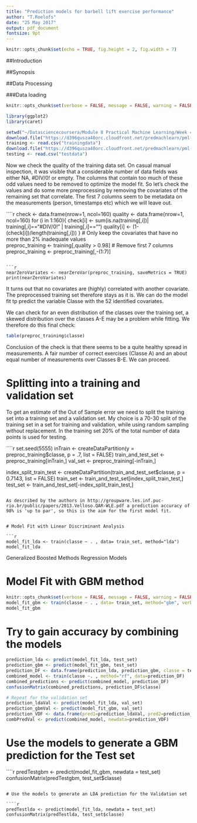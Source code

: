 ---
title: "Prediction models for barbell lift exercise performance"
author: "T.Roelofs"
date: "25 May 2017"
output: pdf_document
fontsize: 9pt
---
```{r setup, include=FALSE}
knitr::opts_chunk$set(echo = TRUE, fig.height = 2, fig.width = 7)
```
##Introduction



##Synopsis

<conclusion>

##Data Processing

###Data loading

```{r Download file and read data}
knitr::opts_chunk$set(verbose = FALSE, message = FALSE, warning = FALSE)

library(ggplot2)
library(caret)

setwd("~/Datasciencecoursera/Module 8 Practical Machine Learning/Week 4 assignment")
download.file("https://d396qusza40orc.cloudfront.net/predmachlearn/pml-training.csv", destfile = "trainingdata")
training <- read.csv("trainingdata")
download.file("https://d396qusza40orc.cloudfront.net/predmachlearn/pml-testing.csv", destfile = "testdata")
testing <- read.csv("testdata")

```
Now we check the quality of the training data set. On casual manual inspection, it was visible that a considerable number of data fields was either NA, #DIV/0! or empty. The columns that contain too much of these odd values need to be removed to optimize the model fit. So let's check the values and do some more preprocessing by removing the covariates of the remaining set that correlate. The first 7 columns seem to be metadata on the measurements (person, timestamps etc) which we will leave out.

````{r Code chunk to remove low quality covariates }

check <- data.frame(nrow=1, ncol=160)
quality <- data.frame(nrow=1, ncol=160)
for (i in 1:160){ 
  check[i] <- sum(is.na(training[,i])| 
                        training[,i]=="#DIV/0!" |
                        training[,i]=="")
  quality[i] <- (1-(check[i])/length(training[,i]))
  } 
# Only keep the covariates that have no more than 2% inadequate values  
preproc_training <- training[,quality > 0.98]
# Remove first 7 columns
preproc_training <- preproc_training[,-(1:7)]

``` 

```{r Code chuck to remove correlating covariates}
nearZeroVariates <- nearZeroVar(preproc_training, saveMetrics = TRUE)
print(nearZeroVariates)

``` 
It turns out that no covariates are (highly) correlated with another covariate. The preprocessed training set therefore stays as it is. We can do the model fit tp predict the variable Classe with the 52 identified covariates.

We can check for an even distribution of the classes over the training set, a skewed distribution over the classes A-E may be a problem while fitting. We therefore do this final check:

```{ r Check on distribution of classe over the measurements}
table(preproc_training$classe)

```
Conclusion of the check is that there seems to be a quite healthy spread in measurements. A fair number of correct exercises (Classe A) and an about equal number of measurements over Classes B-E. We can proceed.

# Splitting into a training and validation set

To get an estimate of the Out of Sample error we need to split the training set into a training set and a validation set. My choice is a 70-30 split of the training set in a set for training and validation, while using random sampling without replacement. In the training set 20% of the total number of data points is used for testing. 

````{r Generation of the training and validation set}
set.seed(5555)
inTrain <- createDataPartition(y = preproc_training$classe, p = .7, list = FALSE)
train_and_test_set <- preproc_training[inTrain,]
val_set <- preproc_training[-inTrain,]

index_split_train_test <- createDataPartition(train_and_test_set$classe, p = 0.7143, list = FALSE)
train_set <- train_and_test_set[index_split_train_test,]
test_set <- train_and_test_set[-index_split_train_test,]
```

As described by the authors in http://groupware.les.inf.puc-rio.br/public/papers/2013.Velloso.QAR-WLE.pdf a prediction accuracy of 98% is 'up to par', so this is the aim for the first model fit. 


# Model Fit with Linear Discriminant Analysis

```{r Model fit with }
model_fit_lda <- train(classe ~ . , data= train_set, method="lda")
model_fit_lda

```

Generalized Boosted Methods Regression Models

# Model Fit with GBM method

```{r Model fit with }
knitr::opts_chunk$set(verbose = FALSE, message = FALSE, warning = FALSE)
model_fit_gbm <- train(classe ~ . , data= train_set, method="gbm", verbose=FALSE)
model_fit_gbm


```

# Try to gain accuracy by combining the models

```{r Combining models}
prediction_lda <- predict(model_fit_lda, test_set)
prediction_gbm <- predict(model_fit_gbm, test_set)
prediction_DF <- data.frame(prediction_lda, prediction_gbm, classe = test_set$classe)
combined_model <- train(classe ~. , method="rf", data=prediction_DF)
combined_predictions <- predict(combined_model, prediction_DF)
confusionMatrix(combined_predictions, prediction_DF$classe)

# Repeat for the validation set
prediction_ldaVal <- predict(model_fit_lda, val_set)
prediction_gbmVal <- predict(model_fit_gbm, val_set)
prediction_VDF <- data.frame(pred1=prediction_ldaVal, pred2=prediction_gbmVal)
combPredVal <- predict(combined_model, newdata=prediction_VDF)

```


# Use the models to generate a GBM prediction for the Test set

````{r Prediction on the Test set}
predTestgbm <- predict(model_fit_gbm, newdata = test_set)
confusionMatrix(predTestgbm, test_set$classe)

```

# Use the models to generate an LDA prediction for the Validation set

````{r Prediction on the Test set}
predTestlda <- predict(model_fit_lda, newdata = test_set)
confusionMatrix(predTestlda, test_set$classe)

```

